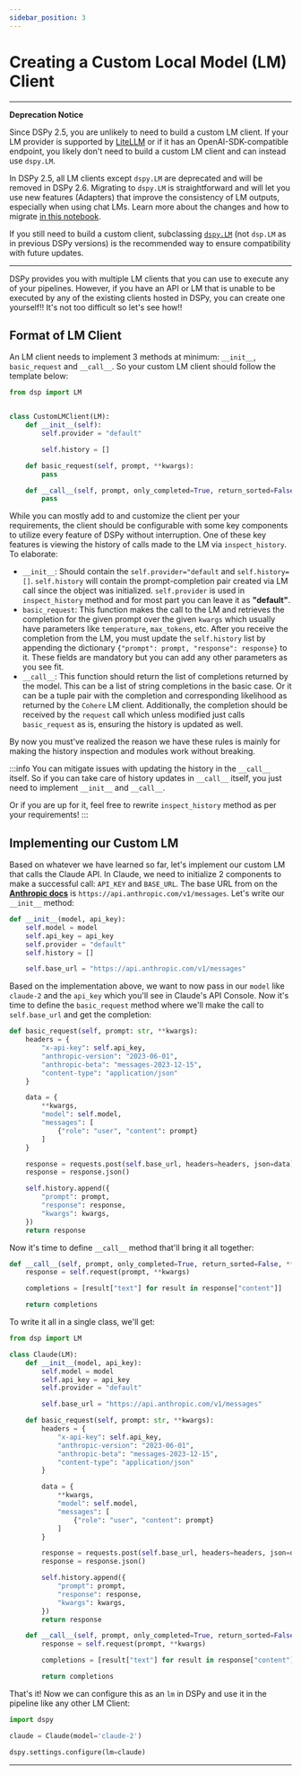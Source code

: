 ```yaml
---
sidebar_position: 3
---
```



# Creating a Custom Local Model (LM) Client

---

**Deprecation Notice**

Since DSPy 2.5, you are unlikely to need to build a custom LM client. If your LM provider is supported by [LiteLLM](https://docs.litellm.ai/docs/providers) or if it has an OpenAI-SDK-compatible endpoint, you likely don't need to build a custom LM client and can instead use `dspy.LM`.

In DSPy 2.5, all LM clients except `dspy.LM` are deprecated and will be removed in DSPy 2.6. Migrating to `dspy.LM` is straightforward and will let you use new features (Adapters) that improve the consistency of LM outputs, especially when using chat LMs. Learn more about the changes and how to migrate [in this notebook](https://github.com/stanfordnlp/dspy/blob/main/examples/migration.ipynb).

If you still need to build a custom client, subclassing [`dspy.LM`](https://github.com/stanfordnlp/dspy/blob/main/dspy/clients/lm.py) (not `dsp.LM` as in previous DSPy versions) is the recommended way to ensure compatibility with future updates.

---

DSPy provides you with multiple LM clients that you can use to execute any of your pipelines. However, if you have an API or LM that is unable to be executed by any of the existing clients hosted in DSPy, you can create one yourself!! It's not too difficult so let's see how!!

## Format of LM Client

An LM client needs to implement 3 methods at minimum: `__init__`, `basic_request` and `__call__`. So your custom LM client should follow the template below:

```python
from dsp import LM


class CustomLMClient(LM):
    def __init__(self):
        self.provider = "default"

        self.history = []

    def basic_request(self, prompt, **kwargs):
        pass

    def __call__(self, prompt, only_completed=True, return_sorted=False, **kwargs):
        pass
```

While you can mostly add to and customize the client per your requirements, the client should be configurable with some key components to utilize every feature of DSPy without interruption. One of these key features is viewing the history of calls made to the LM via `inspect_history`. To elaborate:

* `__init__`: Should contain the `self.provider="default` and `self.history=[]`. `self.history` will contain the prompt-completion pair created via LM call since the object was initialized. `self.provider` is used in `inspect_history` method and for most part you can leave it as **"default"**.
* `basic_request`: This function makes the call to the LM and retrieves the completion for the given prompt over the given `kwargs` which usually have parameters like `temperature`, `max_tokens`, etc. After you receive the completion from the LM, you must update the `self.history` list by appending the dictionary `{"prompt": prompt, "response": response}` to it. These fields are mandatory but you can add any other parameters as you see fit.
* `__call__`: This function should return the list of completions returned by the model. This can be a list of string completions in the basic case. Or it can be a tuple pair with the completion and corresponding likelihood as returned by the `Cohere` LM client. Additionally, the completion should be received by the `request` call which unless modified just calls `basic_request` as is, ensuring the history is updated as well. 

By now you must've realized the reason we have these rules is mainly for making the history inspection and modules work without breaking.

:::info
You can mitigate issues with updating the history in the `__call__` itself. So if you can take care of history updates in `__call__` itself, you just need to implement `__init__` and `__call__`.

Or if you are up for it, feel free to rewrite `inspect_history` method as per your requirements!
:::

## Implementing our Custom LM

Based on whatever we have learned so far, let's implement our custom LM that calls the Claude API. In Claude, we need to initialize 2 components to make a successful call: `API_KEY` and `BASE_URL`. The base URL from on the [**Anthropic docs**](https://docs.anthropic.com/claude/reference/messages_post) is `https://api.anthropic.com/v1/messages`. Let's write our `__init__` method:

```python
def __init__(model, api_key):
    self.model = model
    self.api_key = api_key
    self.provider = "default"
    self.history = []

    self.base_url = "https://api.anthropic.com/v1/messages"
```

Based on the implementation above, we want to now pass in our `model` like `claude-2` and the `api_key` which you'll see in Claude's API Console. Now it's time to define the `basic_request` method where we'll make the call to `self.base_url` and get the completion:

```python
def basic_request(self, prompt: str, **kwargs):
    headers = {
        "x-api-key": self.api_key,
        "anthropic-version": "2023-06-01",
        "anthropic-beta": "messages-2023-12-15",
        "content-type": "application/json"
    }

    data = {
        **kwargs,
        "model": self.model,
        "messages": [
            {"role": "user", "content": prompt}
        ]
    }

    response = requests.post(self.base_url, headers=headers, json=data)
    response = response.json()

    self.history.append({
        "prompt": prompt,
        "response": response,
        "kwargs": kwargs,
    })
    return response
```

Now it's time to define `__call__` method that'll bring it all together:

```python
def __call__(self, prompt, only_completed=True, return_sorted=False, **kwargs):
    response = self.request(prompt, **kwargs)

    completions = [result["text"] for result in response["content"]]

    return completions
```

To write it all in a single class, we'll get:

```python
from dsp import LM

class Claude(LM):
    def __init__(model, api_key):
        self.model = model
        self.api_key = api_key
        self.provider = "default"

        self.base_url = "https://api.anthropic.com/v1/messages"

    def basic_request(self, prompt: str, **kwargs):
        headers = {
            "x-api-key": self.api_key,
            "anthropic-version": "2023-06-01",
            "anthropic-beta": "messages-2023-12-15",
            "content-type": "application/json"
        }

        data = {
            **kwargs,
            "model": self.model,
            "messages": [
                {"role": "user", "content": prompt}
            ]
        }

        response = requests.post(self.base_url, headers=headers, json=data)
        response = response.json()

        self.history.append({
            "prompt": prompt,
            "response": response,
            "kwargs": kwargs,
        })
        return response

    def __call__(self, prompt, only_completed=True, return_sorted=False, **kwargs):
        response = self.request(prompt, **kwargs)

        completions = [result["text"] for result in response["content"]]

        return completions
```

That's it! Now we can configure this as an `lm` in DSPy and use it in the pipeline like any other LM Client:

```python
import dspy

claude = Claude(model='claude-2')

dspy.settings.configure(lm=claude)
```

***

<AuthorDetails name="Arnav Singhvi"/>

